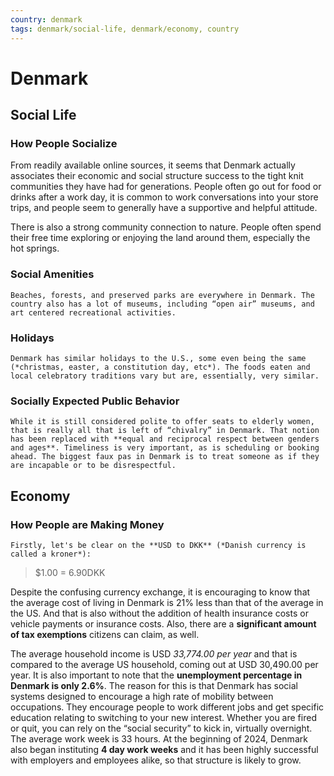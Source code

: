 ```yaml
---
country: denmark
tags: denmark/social-life, denmark/economy, country
---
```


# Denmark

## Social Life

### How People Socialize

From readily available online sources, it seems that Denmark actually associates their economic and social structure success to the tight knit communities they have had for generations. People often go out for food or drinks after a work day, it is common to work conversations into your store trips, and people seem to generally have a supportive and helpful attitude.

There is also a strong community connection to nature. People often spend their free time exploring or enjoying the land around them, especially the hot springs.

### Social Amenities

    Beaches, forests, and preserved parks are everywhere in Denmark. The country also has a lot of museums, including “open air” museums, and art centered recreational activities.

### Holidays

    Denmark has similar holidays to the U.S., some even being the same (*christmas, easter, a constitution day, etc*). The foods eaten and local celebratory traditions vary but are, essentially, very similar.

### Socially Expected Public Behavior

    While it is still considered polite to offer seats to elderly women, that is really all that is left of “chivalry” in Denmark. That notion has been replaced with **equal and reciprocal respect between genders and ages**. Timeliness is very important, as is scheduling or booking ahead. The biggest faux pas in Denmark is to treat someone as if they are incapable or to be disrespectful.

## Economy

### How People are Making Money

    Firstly, let's be clear on the **USD to DKK** (*Danish currency is called a kroner*):

> $1.00 = 6.90DKK

Despite the confusing currency exchange, it is encouraging to know that the average cost of living in Denmark is 21% less than that of the average in the US. And that is also without the addition of health insurance costs or vehicle payments or insurance costs. Also, there are a **significant amount of tax exemptions** citizens can claim, as well.

The average household income is USD _33,774.00 per year_ and that is compared to the average US household, coming out at USD 30,490.00 per year. It is also important to note that the **unemployment percentage in Denmark is only 2.6%**. The reason for this is that Denmark has social systems designed to encourage a high rate of mobility between occupations. They encourage people to work different jobs and get specific education relating to switching to your new interest. Whether you are fired or quit, you can rely on the “social security” to kick in, virtually overnight. The average work week is 33 hours. At the beginning of 2024, Denmark also began instituting **4 day work weeks** and it has been highly successful with employers and employees alike, so that structure is likely to grow.
